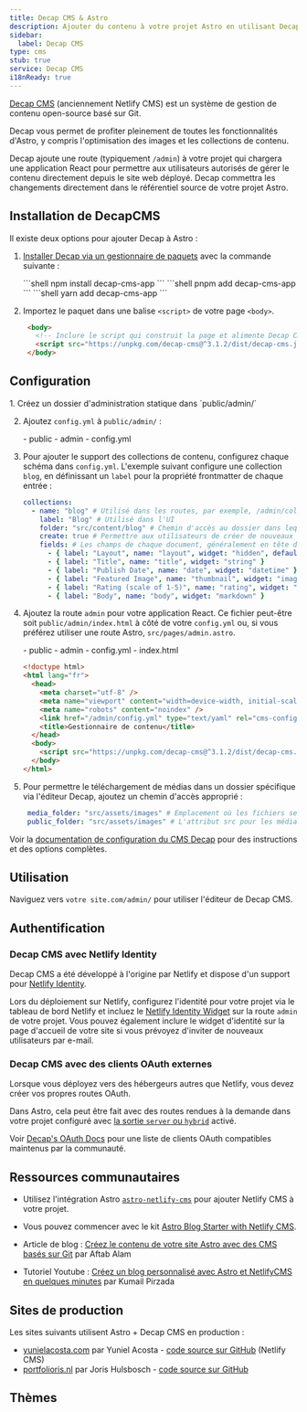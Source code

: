 ```yaml
---
title: Decap CMS & Astro
description: Ajouter du contenu à votre projet Astro en utilisant Decap comme CMS
sidebar:
  label: Decap CMS
type: cms
stub: true
service: Decap CMS
i18nReady: true
---
```


[Decap CMS](https://www.decapcms.org/) (anciennement Netlify CMS) est un système de gestion de contenu open-source basé sur Git.

Decap vous permet de profiter pleinement de toutes les fonctionnalités d'Astro, y compris l'optimisation des images et les collections de contenu.

Decap ajoute une route (typiquement `/admin`) à votre projet qui chargera une application React pour permettre aux utilisateurs autorisés de gérer le contenu directement depuis le site web déployé. Decap commettra les changements directement dans le référentiel source de votre projet Astro.

## Installation de DecapCMS

Il existe deux options pour ajouter Decap à Astro :

1. [Installer Decap via un gestionnaire de paquets](https://decapcms.org/docs/install-decap-cms/#installing-with-npm) avec la commande suivante :

    <PackageManagerTabs>
      <Fragment slot="npm">
      ```shell
      npm install decap-cms-app
      ```
      </Fragment>
      <Fragment slot="pnpm">
      ```shell
      pnpm add decap-cms-app
      ```
      </Fragment>
      <Fragment slot="yarn">
      ```shell
      yarn add decap-cms-app
      ```
      </Fragment>
    </PackageManagerTabs>


2. Importez le paquet dans une balise `<script>` de votre page `<body>`.

    ```html title='/admin'
     <body>
       <!-- Inclure le script qui construit la page et alimente Decap CMS -->
       <script src="https://unpkg.com/decap-cms@^3.1.2/dist/decap-cms.js"></script>
     </body>
    ```


## Configuration

<Steps>
1. Créez un dossier d'administration statique dans `public/admin/`

2. Ajoutez `config.yml` à `public/admin/` :

    <FileTree>
      - public
        - admin
          - config.yml
    </FileTree>

3. Pour ajouter le support des collections de contenu, configurez chaque schéma dans `config.yml`. L'exemple suivant configure une collection `blog`, en définissant un `label` pour la propriété frontmatter de chaque entrée :

   ```yml title="/public/admin/config.yml"
   collections:
     - name: "blog" # Utilisé dans les routes, par exemple, /admin/collections/blog
       label: "Blog" # Utilisé dans l'UI
       folder: "src/content/blog" # Chemin d'accès au dossier dans lequel les documents sont stockés
       create: true # Permettre aux utilisateurs de créer de nouveaux documents dans cette collection
       fields: # Les champs de chaque document, généralement en tête de page
         - { label: "Layout", name: "layout", widget: "hidden", default: "blog" }
         - { label: "Title", name: "title", widget: "string" }
         - { label: "Publish Date", name: "date", widget: "datetime" }
         - { label: "Featured Image", name: "thumbnail", widget: "image" }
         - { label: "Rating (scale of 1-5)", name: "rating", widget: "number" }
         - { label: "Body", name: "body", widget: "markdown" }
   ```

4. Ajoutez la route `admin` pour votre application React. Ce fichier peut-être soit `public/admin/index.html` à côté de votre `config.yml` ou, si vous préférez utiliser une route Astro, `src/pages/admin.astro`.

    <FileTree>
        - public
          - admin
            - config.yml
            - index.html
    </FileTree>

    ```html title="/public/admin/index.html" {7, 11}
    <!doctype html>
    <html lang="fr">
      <head>
        <meta charset="utf-8" />
        <meta name="viewport" content="width=device-width, initial-scale=1.0" />
        <meta name="robots" content="noindex" />
        <link href="/admin/config.yml" type="text/yaml" rel="cms-config-url" />
        <title>Gestionnaire de contenu</title>
      </head>
      <body>
        <script src="https://unpkg.com/decap-cms@^3.1.2/dist/decap-cms.js"></script>
      </body>
    </html>
    ```

5. Pour permettre le téléchargement de médias dans un dossier spécifique via l'éditeur Decap, ajoutez un chemin d'accès approprié :

    ```yml title="/public/admin/config.yml"
     media_folder: "src/assets/images" # Emplacement où les fichiers seront stockés dans le dépôt 
     public_folder: "src/assets/images" # L'attribut src pour les médias téléchargés
    ```
</Steps>

Voir la [documentation de configuration du CMS Decap](https://decapcms.org/docs/configure-decap-cms/) pour des instructions et des options complètes.

## Utilisation
Naviguez vers `votre site.com/admin/` pour utiliser l'éditeur de Decap CMS.

## Authentification

### Decap CMS avec Netlify Identity

Decap CMS a été développé à l'origine par Netlify et dispose d'un support pour [Netlify Identity](https://docs.netlify.com/security/secure-access-to-sites/identity/).

Lors du déploiement sur Netlify, configurez l'identité pour votre projet via le tableau de bord Netlify et incluez le [Netlify Identity Widget](https://github.com/netlify/netlify-identity-widget) sur la route `admin` de votre projet. Vous pouvez également inclure le widget d'identité sur la page d'accueil de votre site si vous prévoyez d'inviter de nouveaux utilisateurs par e-mail.

### Decap CMS avec des clients OAuth externes

Lorsque vous déployez vers des hébergeurs autres que Netlify, vous devez créer vos propres routes OAuth.

Dans Astro, cela peut être fait avec des routes rendues à la demande dans votre projet configuré avec [la sortie `server` ou `hybrid`](/fr/guides/on-demand-rendering/) activé.

Voir [Decap's OAuth Docs](https://decapcms.org/docs/external-oauth-clients/) pour une liste de clients OAuth compatibles maintenus par la communauté.

## Ressources communautaires 

- Utilisez l'intégration Astro [`astro-netlify-cms`](https://github.com/delucis/astro-netlify-cms) pour ajouter Netlify CMS à votre projet.

- Vous pouvez commencer avec le kit [Astro Blog Starter with Netlify CMS](https://github.com/delucis/astro-netlify-cms-starter).

- Article de blog : [Créez le contenu de votre site Astro avec des CMS basés sur Git](https://aalam.vercel.app/blog/astro-and-git-cms-netlify) par Aftab Alam 

- Tutoriel Youtube : [Créez un blog personnalisé avec Astro et NetlifyCMS en quelques minutes](https://www.youtube.com/watch?v=3yip2wSRX_4) par Kumail Pirzada

## Sites de production

Les sites suivants utilisent Astro + Decap CMS en production :

- [yunielacosta.com](https://www.yunielacosta.com/) par Yuniel Acosta - [code source sur GitHub](https://github.com/yacosta738/yacosta738.github.io) (Netlify CMS)
- [portfolioris.nl](https://www.portfolioris.nl/) par Joris Hulsbosch - [code source sur GitHub](https://github.com/portfolioris/portfolioris.nl)

## Thèmes

<Grid>
  <Card title="Astros" href="https://astro.build/themes/details/astros" thumbnail="astros.png"/>
  <Card title="Enhanced Astro Starter" href="https://astro.build/themes/details/enhanced-astro-starter" thumbnail="enhanced-astro-starter.png"/>
  <Card title="Astro Decap CMS Starter" href="https://astro.build/themes/details/astro-decap-cms-starter" thumbnail="astro-decap-starter.png"/>
</Grid>
